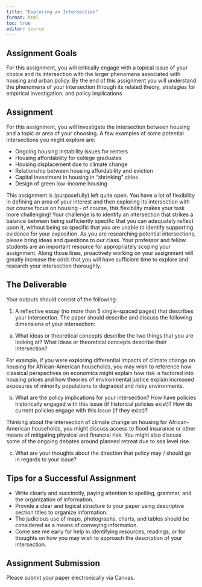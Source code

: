 ```yaml
---
title: "Exploring an Intersection"
format: html
toc: true
editor: source
---
```


## Assignment Goals

For this assignment, you will critically engage with a topical issue of your choice and its intersection with the larger phenomena associated with housing and urban policy. By the end of this assignment you will understand the phenomena of your intersection through its related theory, strategies for empirical investigation, and policy implications

## Assignment

For this assignment, you will investigate the intersection between housing and a topic or area of your choosing. A few examples of some potential intersections you might explore are:

-   Ongoing housing instability issues for renters
-   Housing affordability for college graduates
-   Housing displacement due to climate change
-   Relationship between housing affordability and eviction
-   Capital investment in housing in "shrinking" cities
-   Design of green low-income housing

This assignment is (purposefully) left quite open. You have a lot of flexibility in defining an area of your interest and then exploring its intersection with our course focus on housing - of course, this flexibility makes your task more challenging! Your challenge is to identify an intersection that strikes a balance between being sufficiently specific that you can adequately reflect upon it, without being so specific that you are unable to identify supporting evidence for your exposition. As you are researching potential intersections, please bring ideas and questions to our class. Your professor and fellow students are an important resource for appropriately scoping your assignment. Along those lines, proactively working on your assignment will greatly increase the odds that you will have sufficient time to explore and research your intersection thoroughly.

## The Deliverable

Your outputs should consist of the following:

1.  A reflective essay (no more than 5 single-spaced pages) that describes your intersection. The paper should describe and discuss the following dimensions of your intersection:

a.  What ideas or theoretical concepts describe the two things that you are looking at? What ideas or theoretical concepts describe their intersection?

For example, if you were exploring differential impacts of climate change on housing for African-American households, you may wish to reference how classical perspectives on economics might explain how risk is factored into housing prices and how theories of environmental justice explain increased exposures of minority populations to degraded and risky environments.

b.  What are the policy implications for your intersection? How have policies historically engaged with this issue (if historical policies exist)? How do current policies engage with this issue (if they exist)?

Thinking about the intersection of climate change on housing for African-American households, you might discuss access to flood insurance or other means of mitigating physical and financial risk. You might also discuss some of the ongoing debates around planned retreat due to sea level rise.

c. What are your thoughts about the direction that policy may / should go in regards to your issue?

## Tips for a Successful Assignment

-   Write clearly and succinctly, paying attention to spelling, grammar, and the organization of information.
-   Provide a clear and logical structure to your paper using descriptive section titles to organize information.
-   The judicious use of maps, photographs, charts, and tables should be considered as a means of conveying information.
-   Come see me early for help in identifying resources, readings, or for thoughts on how you may wish to approach the description of your intersection.

## Assignment Submission

Please submit your paper electronically via Canvas.
